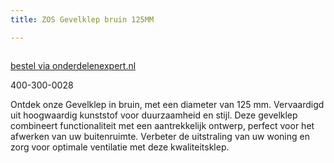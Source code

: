 ```yaml
---
title: ZOS Gevelklep bruin 125MM

---
```



<Image src={imageProduct} width={imageProduct.width} alt="" />

[bestel via onderdelenexpert.nl](https://www.onderdelenexpert.nl/zos-gevelklep-bruin-125mm-650202)

400-300-0028

Ontdek onze Gevelklep in bruin, met een diameter van 125 mm. Vervaardigd uit hoogwaardig kunststof voor duurzaamheid en stijl. Deze gevelklep combineert functionaliteit met een aantrekkelijk ontwerp, perfect voor het afwerken van uw buitenruimte. Verbeter de uitstraling van uw woning en zorg voor optimale ventilatie met deze kwaliteitsklep.





